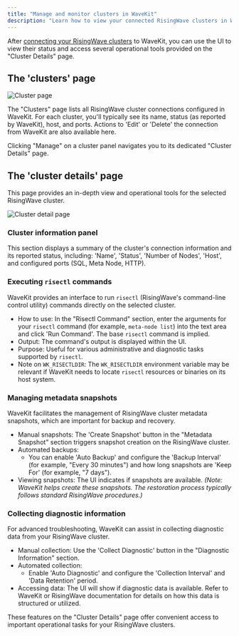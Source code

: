 ```yaml
---
title: "Manage and monitor clusters in WaveKit"
description: "Learn how to view your connected RisingWave clusters in WaveKit, access detailed information, and use its operational tools."
---
```


After [connecting your RisingWave clusters](/wavekit/connect-risingwave-clusters) to WaveKit, you can use the UI to view their status and access several operational tools provided on the "Cluster Details" page.

## The 'clusters' page

![Cluster page](/images/wavekit/wavekit-cluster-page.png)

The "Clusters" page lists all RisingWave cluster connections configured in WaveKit. For each cluster, you'll typically see its name, status (as reported by WaveKit), host, and ports. Actions to 'Edit' or 'Delete' the connection from WaveKit are also available here.

Clicking "Manage" on a cluster panel navigates you to its dedicated "Cluster Details" page.

## The 'cluster details' page

This page provides an in-depth view and operational tools for the selected RisingWave cluster.

![Cluster detail page](/images/wavekit/wavekit-cluster-details.png)

### Cluster information panel

This section displays a summary of the cluster's connection information and its reported status, including: 'Name', 'Status', 'Number of Nodes', 'Host', and configured ports (SQL, Meta Node, HTTP).

### Executing `risectl` commands

WaveKit provides an interface to run `risectl` (RisingWave's command-line control utility) commands directly on the selected cluster.

*   How to use: In the "Risectl Command" section, enter the arguments for your `risectl` command (for example, `meta-node list`) into the text area and click 'Run Command'. The base `risectl` command is implied.
*   Output: The command's output is displayed within the UI.
*   Purpose: Useful for various administrative and diagnostic tasks supported by `risectl`.
*   Note on `WK_RISECTLDIR`: The `WK_RISECTLDIR` environment variable may be relevant if WaveKit needs to locate `risectl` resources or binaries on its host system.

### Managing metadata snapshots

WaveKit facilitates the management of RisingWave cluster metadata snapshots, which are important for backup and recovery.

*   Manual snapshots: The 'Create Snapshot' button in the "Metadata Snapshot" section triggers snapshot creation on the RisingWave cluster.
*   Automated backups:
    *   You can enable 'Auto Backup' and configure the 'Backup Interval' (for example, "Every 30 minutes") and how long snapshots are 'Keep For' (for example, "7 days").
*   Viewing snapshots: The UI indicates if snapshots are available.
    *(Note: WaveKit helps create these snapshots. The restoration process typically follows standard RisingWave procedures.)*

### Collecting diagnostic information

For advanced troubleshooting, WaveKit can assist in collecting diagnostic data from your RisingWave cluster.

*   Manual collection: Use the 'Collect Diagnostic' button in the "Diagnostic Information" section.
*   Automated collection:
    *   Enable 'Auto Diagnostic' and configure the 'Collection Interval' and 'Data Retention' period.
*   Accessing data: The UI will show if diagnostic data is available. Refer to WaveKit or RisingWave documentation for details on how this data is structured or utilized.

These features on the "Cluster Details" page offer convenient access to important operational tasks for your RisingWave clusters.